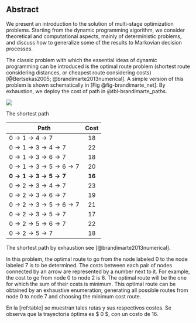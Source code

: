 ## Abstract {.unnumbered}

We present an introduction to the solution of multi-stage optimization problems.
Starting from the dynamic programming algorithm, we consider theoretical and
computational aspects, mainly of deterministic problems, and discuss how to
generalize some of the results to Markovian decision processes.

The classic problem with which the essential ideas of dynamic programming can be
introduced is the optimal route problem (shortest route considering distances,
or cheapest route considering costs) [@Bertsekas2005;
@brandimarte2013numerical]. A simple version of this problem is shown
schematically in [Fig @fig-brandimarte_net]. By exhaustion, we deploy the cost
of path in @tbl-brandimarte_paths.

::: {#fig-brandimarte_net}
![](../assets/ch_00/network_brandimarte_ex.png){.lightbox}

The shortest path
:::

::: {#tbl-brandimarte_paths .hover .borderless .light}
| Path                                 |  Cost  |
|--------------------------------------|:------:|
| $0 \to 1 \to 4 \to 7$                |   18   |
| $0 \to 1 \to 3 \to 4 \to 7$          |   22   |
| $0 \to 1 \to 3 \to 6 \to 7$          |   18   |
| $0 \to 1 \to 3 \to 5 \to 6 \to 7$    |   20   |
| $\mathbf{0 \to 1 \to 3 \to 5 \to 7}$ | **16** |
| $0 \to 2 \to 3 \to 4 \to 7$          |   23   |
| $0 \to 2 \to 3 \to 6 \to 7$          |   19   |
| $0 \to 2 \to 3 \to 5 \to 6 \to 7$    |   21   |
| $0 \to 2 \to 3 \to 5 \to 7$          |   17   |
| $0 \to 2 \to 5 \to 6 \to 7$          |   22   |
| $0 \to 2 \to 5 \to 7$                |   18   |

The shortest path by exhaustion see [@brandimarte2013numerical].
:::

In this problem, the optimal route to go from the node labeled $0$ to the node
labeled $7$ is to be determined. The costs between each pair of nodes connected
by an arrow are represented by a number next to it. For example, the cost to go
from node 0 to node 2 is 6. The optimal route will be the one for which the sum
of their costs is minimum. This optimal route can be obtained by an exhaustive
enumeration; generating all possible routes from node $0$ to node $7$ and
choosing the minimum cost route.

En la \[ref:table\] se muestran tales rutas y sus respectivos costos. Se observa
que la trayectoria óptima es \$ 0 \to   1 \to 3 \to 5 \to  7 \$, con un costo de
16.
